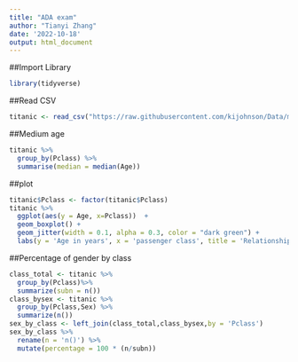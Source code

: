 ```yaml
---
title: "ADA exam"
author: "Tianyi Zhang"
date: '2022-10-18'
output: html_document
---
```

##Import Library

```r
library(tidyverse)

```

##Read CSV
```r
titanic <- read_csv("https://raw.githubusercontent.com/kijohnson/Data/main/titanic.csv")
```

##Medium age
```r
titanic %>%
  group_by(Pclass) %>%
  summarise(median = median(Age))

```
##plot
```r
titanic$Pclass <- factor(titanic$Pclass)
titanic %>%
  ggplot(aes(y = Age, x=Pclass))  +
  geom_boxplot() +
  geom_jitter(width = 0.1, alpha = 0.3, color = "dark green") +
  labs(y = 'Age in years', x = 'passenger class', title = 'Relationship between Passenger Class and Age')

```



##Percentage of gender by class

```r
class_total <- titanic %>%
  group_by(Pclass)%>%
  summarize(subn = n())
class_bysex <- titanic %>%
  group_by(Pclass,Sex) %>%
  summarize(n())
sex_by_class <- left_join(class_total,class_bysex,by = 'Pclass')
sex_by_class %>%
  rename(n = 'n()') %>%
  mutate(percentage = 100 * (n/subn))
```

